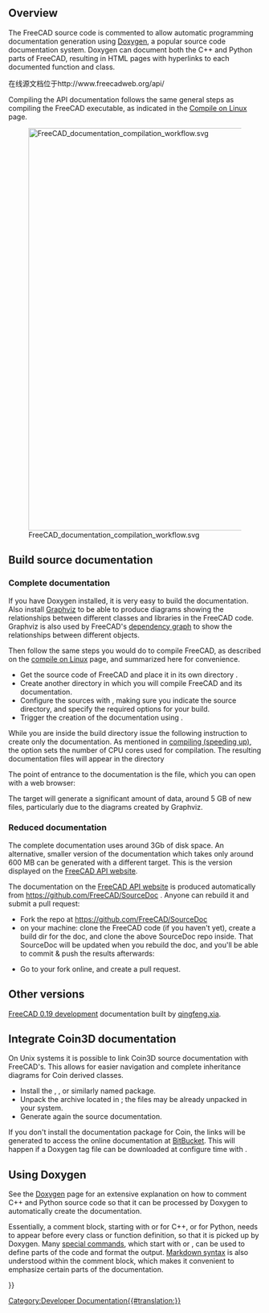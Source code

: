 <languages/>

{{Docnav
|[[Extra_python_modules|Extra python modules]]
|[[Contributors|Contributors]]
}}

{{TOCright}}

==Overview==
The FreeCAD source code is commented to allow automatic programming documentation generation using [[Doxygen|Doxygen]], a popular source code documentation system. Doxygen can document both the C++ and Python parts of FreeCAD, resulting in HTML pages with hyperlinks to each documented function and class.

<div class="mw-translate-fuzzy">
在线源文档位于http://www.freecadweb.org/api/
</div>

Compiling the API documentation follows the same general steps as compiling the FreeCAD executable, as indicated in the [[Compile_on_Linux|Compile on Linux]] page.

[[File:FreeCAD_documentation_compilation_workflow.svg|800px]]

{{Caption|General workflow to compile FreeCAD's programming documentation. The Doxygen and Graphviz packages must be in the system, as well as the FreeCAD source code itself. CMake configures the system so that with a single make instruction the documentation for the the entire project is compiled into many HTML files with diagrams.}}

== Build source documentation ==

=== Complete documentation ===

If you have Doxygen installed, it is very easy to build the documentation. Also install [https://www.graphviz.org/ Graphviz] to be able to produce diagrams showing the relationships between different classes and libraries in the FreeCAD code. Graphviz is also used by FreeCAD's [[Std_DependencyGraph|dependency graph]] to show the relationships between different objects.
{{Code|code=
sudo apt install doxygen graphviz
}}

Then follow the same steps you would do to compile FreeCAD, as described on the [[Compile_on_Linux|compile on Linux]] page, and summarized here for convenience.
* Get the source code of FreeCAD and place it in its own directory {{incode|freecad-source}}.
* Create another directory {{incode|freecad-build}} in which you will compile FreeCAD and its documentation.
* Configure the sources with {{incode|cmake}}, making sure you indicate the source directory, and specify the required options for your build.
* Trigger the creation of the documentation using {{incode|make}}.
{{Code|code=
git clone https://github.com/FreeCAD/FreeCAD.git freecad-source
mkdir freecad-build
cd freecad-build
cmake -DBUILD_QT5=ON -DPYTHON_EXECUTABLE=/usr/bin/python3 ../freecad-source
}}

While you are inside the build directory issue the following instruction to create only the documentation.
{{Code|code=
make -j$(nproc --ignore=2) DevDoc
}}
As mentioned in [[Compiling (Speeding up)|compiling (speeding up)]], the {{incode|-j}} option sets the number of CPU cores used for compilation. The resulting documentation files will appear in the directory
{{Code|code=
freecad-build/doc/SourceDocu/html/
}}

The point of entrance to the documentation is the {{incode|index.html}} file, which you can open with a web browser:
{{Code|code=
xdg-open freecad-build/doc/SourceDocu/html/index.html
}}

The {{incode|DevDoc}} target will generate a significant amount of data, around 5 GB of new files, particularly due to the diagrams created by Graphviz.

=== Reduced documentation ===

The complete documentation uses around 3Gb of disk space. An alternative, smaller version of the documentation which takes only around 600 MB can be generated with a different target. This is the version displayed on the [https://freecad.github.io/SourceDoc/ FreeCAD API website].
{{Code|code=
make -j$(nproc --ignore=2) WebDoc
}}

The documentation on the [https://freecad.github.io/SourceDoc/ FreeCAD API website] is produced automatically from https://github.com/FreeCAD/SourceDoc . Anyone can rebuild it and submit a pull request:

* Fork the repo at https://github.com/FreeCAD/SourceDoc
* on your machine: clone the FreeCAD code (if you haven't yet), create a build dir for the doc, and clone the above SourceDoc repo inside. That SourceDoc will be updated when you rebuild the doc, and you'll be able to commit & push the results afterwards:
{{Code|code=
git clone https://github.com/FreeCAD/FreeCAD
cd FreeCAD
mkdir build
cd build
mkdir -p doc/SourceDocu/html
cd doc/SourceDocu/html
git clone your-fork-url
cd ../../..
cmake -DBUILD_QT5=ON -DPYTHON_EXECUTABLE=/usr/bin/python3 ..
make WebDoc
cd doc/SourceDocu/html
git commit
git push
}}
* Go to your fork online, and create a pull request.

== Other versions ==
[https://iesensor.com/FreeCADDoc/0.19/ FreeCAD 0.19 development] documentation built by [http://forum.freecadweb.org/viewtopic.php?t=12613 qingfeng.xia].

== Integrate Coin3D documentation ==

On Unix systems it is possible to link Coin3D source documentation with FreeCAD's. This allows for easier navigation and complete inheritance diagrams for Coin derived classes.

*Install the {{incode|libcoin-doc}}, {{incode|libcoin80-doc}}, or similarly named package.
*Unpack the archive {{incode|coin.tar.gz}} located in {{incode|/usr/share/doc/libcoin-doc/html}}; the files may be already unpacked in your system.
*Generate again the source documentation.

If you don't install the documentation package for Coin, the links will be generated to access the online documentation at [https://coin3d.bitbucket.io/Coin/ BitBucket]. This will happen if a Doxygen tag file can be downloaded at configure time with {{incode|wget}}.

== Using Doxygen ==

See the [[Doxygen|Doxygen]] page for an extensive explanation on how to comment C++ and Python source code so that it can be processed by Doxygen to automatically create the documentation.

Essentially, a comment block, starting with {{incode|/**}} or {{incode|///}} for C++, or {{incode|##}} for Python, needs to appear before every class or function definition, so that it is picked up by Doxygen. Many [[Doxygen#Doxygen markup|special commands]], which start with {{incode|\}} or {{incode|@}}, can be used to define parts of the code and format the output. [[Doxygen#Markdown support|Markdown syntax]] is also understood within the comment block, which makes it convenient to emphasize certain parts of the documentation.
{{Code|code=
/**
 * Returns the name of the workbench object.
 */
std::string name() const;

/**
 * Set the name to the workbench object.
 */
void setName(const std::string&);

/// remove the added TaskWatcher
void removeTaskWatcher(void);
}}


{{Docnav
|[[Extra_python_modules|Extra python modules]]
|[[Contributors|Contributors]]
}}

{{Userdocnavi{{#translation:}}}}
[[Category:Developer Documentation{{#translation:}}]]
{{clear}}